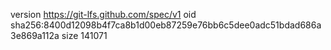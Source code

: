 version https://git-lfs.github.com/spec/v1
oid sha256:8400d12098b4f7ca8b1d00eb87259e76bb6c5dee0adc51bdad686a3e869a112a
size 141071
